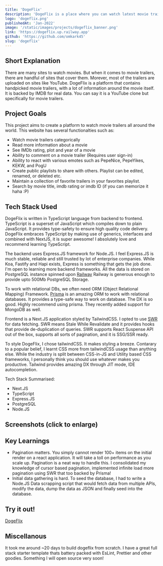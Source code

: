 ```yaml
---
title: 'DogeFlix'
description: 'DogeFlix is a place where you can watch latest movie trailers. Create playlists, share playlists and browse through 100s of movie trailers.'
logo: 'dogeflix.png'
publishedAt: 'Jan-2022'
image: '/static/images/projects/dogeflix_banner.png'
link: 'https://dogeflix.up.railway.app'
github: 'https://github.com/omkark45'
slug: 'dogeflix'
---
```


## Short Explanation

There are many sites to watch movies. But when it comes to movie trailers, there are handful of sites that cover them.
Morever, most of the trailers are uploaded on sites like YouTube. DogeFlix is a platform that contains handpicked movie trailers, with a
lot of information around the movie itself. It is backed by IMDB for real data. You can say it is a YouTube clone but specifically for movie trailers.

## Project Goals

This project aims to create a platform to watch movie trailers all around the world. This website has several functionalties such as:

- Watch movie trailers categorically
- Read more information about a movie
- See IMDb rating, plot and year of a movie
- Ability to comment on a movie trailer (Requires user sign-in)
- Ability to react with various emotes such as PepeNice, PepeYikes, KEKW, and PogU
- Create public playlists to share with others. Playlist can be edited, renamed, or deleted etc.
- Maintain a collection of favorite trailers in your favorites playlist.
- Search by movie title, imdb rating or imdb ID (if you can memorize it haha :P)

## Tech Stack Used

DogeFlix is written in TypeScript language from backend to frontend. TypeScript is a superset of JavaScript which compiles down
to plain JavaScript. It provides type-safety to ensure high quality code delivery. DogeFlix embraces TypeScript by making use of generics,
interfaces and combined with NextJS, it is super awesome! I absolutely love and recommend learning TypeScript.

The backend uses Express.JS framework for Node.JS. I feel Express.JS is much stable, reliable and still trusted by lot of enterprise companies.
While Koa, Fastify and Hapi exists, Express is something that gets the job done. I'm open to learning more backend frameworks.
All the data is stored on PostgreSQL instance spinned upon [Railway](https://railway.app)
Railway is generous enough to provide upto 500Mb PostgreSQL Storage.

To work with relational DBs, we often need ORM (Object Relational Mapping) Framework. [Prisma](https://prisma.io) is an amazing ORM
to work with relational databases. It provides a type-safe way to work on database. The DX is so good. Highly recommend using
prisma. They recently added support for MongoDB as well.

Frontend is a Next.JS application styled by TailwindCSS. I opted to use [SWR](https://swr.vercel.app) for
data fetching. SWR means Stale While Revalidate and it provides hooks that provide de-duplication of
queries. SWR supports React Suspense API out of the box, supports all sorts of pagination, and it is SSG/SSR
ready.

To style DogeFlix, I chose tailwindCSS. It makes styling a breeze. Contarary to a popular belief,
I learnt CSS more from tailwindCSS usage than anything else. While the industry is split between
CSS-in-JS and Utility based CSS frameworks, I personally think you should use whatever
makes you productive. Tailwind provides amazing DX through JIT mode, IDE autocompletion.

Tech Stack Summarised:

- Next.JS
- TypeScript
- Express.JS
- PostgreSQL
- Node.JS

## Screenshots (click to enlarge)

<SplitImage>
  <Split>
    <LightBoxImage
      alt={`My computer desk`}
      src={'/static/images/projects/dogeflix/1.png'}
      width={1280}
      height={720}
      priority
      objectFit="cover"
    />
    <LightBoxImage
      alt={`My computer desk`}
      src={'/static/images/projects/dogeflix/2.png'}
      width={1280}
      height={720}
      priority
      objectFit="cover"
    />
  </Split>
  <Split>
    <LightBoxImage
      alt={`My computer desk`}
      src={'/static/images/projects/dogeflix/4.png'}
      width={1280}
      height={720}
      priority
      objectFit="cover"
    />
    <LightBoxImage
      alt={`My computer desk`}
      src={'/static/images/projects/dogeflix/3.png'}
      width={1280}
      height={720}
      priority
      objectFit="cover"
    />
  </Split>
</SplitImage>
<div style={{ marginTop: '1rem' }}>
  <LightBoxImage
    alt={`Website Mockup`}
    src={`/static/images/projects/dogeflix/6.png`}
    width={1920}
    height={900}
  />
</div>

## Key Learnings

- Pagination matters. You simply cannot render 100+ items on the initial render on a react application. It will
  take a toll on performance as you scale up. Pagination is a neat way to handle this.
  I consolidated my knowledge of cursor based pagination, implemented infinite load more pagination using SWR
  that too backed by Prisma!
- Initial data gathering is hard. To seed the database, I had to write a Node.JS Data scrapping
  script that would fetch data from multiple APIs, modify the data, dump the data as JSON and finally
  seed into the database.

## Try it out!

[DogeFlix](https://dogeflix.up.railway.app)

## Miscellanous

It took me around ~20 days to build dogeflix from scratch. I have a great full stack starter
template thats battery packed with EsLint, Prettier and other goodies. Something I will open
source very soon!
